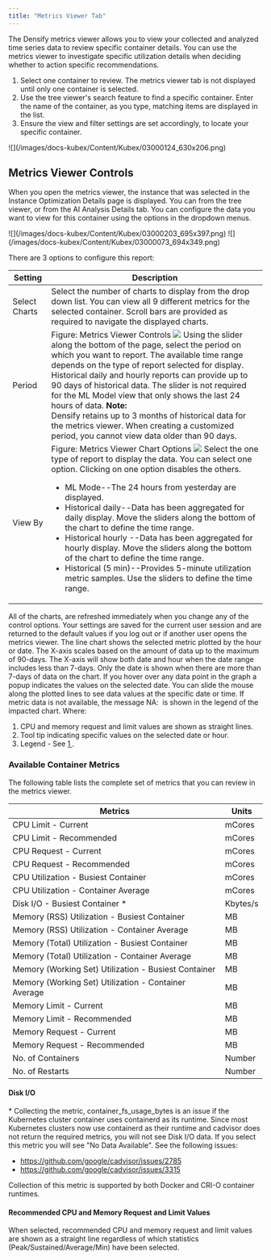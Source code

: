 ```yaml
---
title: "Metrics Viewer Tab"
---
```


The Densify metrics viewer allows you to view your collected and analyzed time series data to review specific container details. You can use the metrics viewer to investigate specific utilization details when deciding whether to action specific recommendations.

<ol start="1">
  <li>Select one container to review. The metrics viewer tab is not displayed until only one container is selected.</li>
  <li>Use the tree viewer's search feature to find a specific container. Enter the name of the container, as you type, matching items are displayed in the list.</li>
  <li>Ensure the view and filter settings are set accordingly, to locate your specific container.</li>
</ol>




<Frame caption="Figure: Locating the Metrics Viewer">
![](/images/docs-kubex/Content/Kubex/03000124_630x206.png)
</Frame>



## Metrics Viewer Controls

When you open the metrics viewer, the instance that was selected in the Instance Optimization Details page is displayed. You can from the tree viewer, or from the AI Analysis Details tab.
You can configure the data you want to view for this container using the options in the dropdown menus.


<Frame caption="Figure: Configuring the Metrics Viewer">
![](/images/docs-kubex/Content/Kubex/03000203_695x397.png)
</Frame>




<Frame caption="Figure: Configuring the Metrics Viewer">
![](/images/docs-kubex/Content/Kubex/03000073_694x349.png)
</Frame>


There are 3 options to configure this report:



<Accordion title="Table: Metrics Viewer Controls">
<table>
<thead>
<tr>
<th>
Setting 
</th>
<th>
Description
</th>
</tr>
</thead>
<tbody>
<tr>
<td>
Select Charts
</td>
<td>
Select the number of charts to display from the drop down list. You can view all 9 different metrics for the selected container. Scroll bars are provided as required to navigate the displayed charts.
</td>
</tr>
<tr>
<td>
Period
</td>
<td>
Figure: Metrics Viewer Controls <madcap:conditionaltext></madcap:conditionaltext>
<a href="/images/docs-kubex/Content/Kubex/03000075.png"><img src="/images/docs-kubex/Content/Kubex/03000075.png" tabindex=""/></a> Using the slider along the bottom of the page, select the period on which you want to report. The available time range depends on the type of report selected for display. Historical daily and hourly reports can provide up to 90 days of historical data. 
The slider is not required for the ML Model view that only shows the last 24 hours of data.
<Note>
<b>Note: </b><br/>
Densify retains up to 3 months of historical data for the metrics viewer. When creating a customized period, you cannot view data older than 90 days.
</Note>
</td>
</tr>
<tr>
<td>
View By
</td>
<td>
Figure: Metrics Viewer Chart Options <madcap:conditionaltext></madcap:conditionaltext>
<a href="/images/docs-kubex/Content/Kubex/03000118.png"><img src="/images/docs-kubex/Content/Kubex/03000118.png" tabindex=""/></a> Select the one type of report to display the data. You can select one option. Clicking on one option disables the others.
<ul>
  <li>ML Mode--The 24 hours from yesterday are displayed.</li>
  <li>Historical  daily--Data has been aggregated for daily display. Move the sliders along the bottom of the chart to define the time range.</li>
  <li>Historical hourly --Data has been aggregated for hourly display. Move the sliders along the bottom of the chart to define the time range.</li>
  <li>Historical (5 min)--Provides 5-minute utilization metric samples. Use the sliders to define the time range.</li>
</ul>
</td>
</tr>
</tbody>
</table>
</Accordion>




All of the charts, are refreshed immediately when you change any of the control options. Your settings are saved for the current user session and are returned to the default values if you log out or if another user opens the metrics viewer.
The line chart shows the selected metric plotted by the hour or date.
The X-axis scales based on the amount of data up to the maximum of 90-days. The X-axis will show both date and hour when the date range includes less than 7-days. Only the date is shown when there are more than 7-days of data on the chart.
If you hover over any data point in the graph a popup indicates the values on the selected date. You can slide the mouse along the plotted lines to see data values at the specific date or time.
If metric data is not available, the message NA:  is shown in the legend of the impacted chart.
Where:


<ol start="1">
  <li>CPU and memory request and limit values are shown as straight lines.</li>
  <li>Tool tip indicating specific values on the selected date or hour.</li>
  <li>
    Legend - See <a href="/docs-kubex/Content/Kubex/AI_Analysis_Details_Charts#workload-charts-details"> 1 </a>
    .
  </li>
</ol>



### Available Container Metrics

The following table lists the complete set of metrics that you can review in the metrics viewer.



<Accordion title="Table: Container Metrics">
<table>
<thead>
<tr>
<th>
Metrics
</th>
<th>
Units
</th>
</tr>
</thead>
<tbody>
<tr>
<td>
CPU Limit - Current
</td>
<td>
mCores
</td>
</tr>
<tr>
<td>
CPU Limit - Recommended
</td>
<td>
mCores
</td>
</tr>
<tr>
<td>
CPU Request - Current
</td>
<td>
mCores
</td>
</tr>
<tr>
<td>
CPU Request - Recommended
</td>
<td>
mCores
</td>
</tr>
<tr>
<td>
CPU Utilization - Busiest Container
</td>
<td>
mCores
</td>
</tr>
<tr>
<td>
CPU Utilization - Container Average
</td>
<td>
mCores
</td>
</tr>
<tr>
<td>
Disk I/O - Busiest Container *
</td>
<td>
Kbytes/s
</td>
</tr>
<tr>
<td>
Memory (RSS) Utilization - Busiest Container
</td>
<td>
MB
</td>
</tr>
<tr>
<td>
Memory (RSS) Utilization - Container Average
</td>
<td>
MB
</td>
</tr>
<tr>
<td>
Memory (Total) Utilization - Busiest Container 
</td>
<td>
MB
</td>
</tr>
<tr>
<td>
Memory (Total) Utilization - Container Average
</td>
<td>
MB
</td>
</tr>
<tr>
<td>
Memory (Working Set) Utilization - Busiest Container
</td>
<td>
MB
</td>
</tr>
<tr>
<td>
Memory (Working Set) Utilization - Container Average 
</td>
<td>
MB
</td>
</tr>
<tr>
<td>
Memory Limit  - Current
</td>
<td>
MB
</td>
</tr>
<tr>
<td>
Memory Limit - Recommended
</td>
<td>
MB
</td>
</tr>
<tr>
<td>
Memory Request - Current
</td>
<td>
MB
</td>
</tr>
<tr>
<td>
Memory Request - Recommended
</td>
<td>
MB
</td>
</tr>
<tr>
<td>
No. of Containers
</td>
<td>
Number
</td>
</tr>
<tr>
<td>
No. of Restarts
</td>
<td>
Number
</td>
</tr>
</tbody>
</table>
</Accordion>




#### Disk I/O

\* Collecting the metric, container\_fs\_usage\_bytes is an issue if the Kubernetes cluster container uses containerd as its runtime. Since most Kubernetes clusters now use containerd as their runtime and cadvisor does not return the required metrics, you will not see Disk I/O data. If you select this metric you will see "No Data Available".
See the following issues:


<ul>
  <li>
    <a href="https://github.com/google/cadvisor/issues/2785"> https://github.com/google/cadvisor/issues/2785 </a>
  </li>
  <li>
    <a href="https://github.com/google/cadvisor/issues/3315"> https://github.com/google/cadvisor/issues/3315 </a>
  </li>
</ul>


Collection of this metric is supported by both Docker and CRI-O container runtimes.

#### Recommended CPU and Memory Request and Limit Values

When selected, recommended CPU and memory request and limit values are shown as a straight line regardless of which statistics (Peak/Sustained/Average/Min) have been selected.